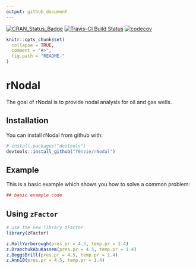 ```yaml
---
output: github_document
---
```


<!-- README.md is generated from README.Rmd. Please edit that file -->

[![CRAN_Status_Badge](http://www.r-pkg.org/badges/version/rNodal)](https://cran.r-project.org/package=rNodal) [![Travis-CI Build Status](https://travis-ci.org/f0nzie/rNodal.svg?branch=master)](https://travis-ci.org/f0nzie/rNodal) [![codecov](https://codecov.io/gh/f0nzie/rNodal/branch/develop/graph/badge.svg)](https://codecov.io/gh/f0nzie/rNodal)

```r
knitr::opts_chunk$set(
  collapse = TRUE,
  comment = "#>",
  fig.path = "README-"
)
```

# rNodal

The goal of rNodal is to provide nodal analysis for oil and gas wells.

## Installation

You can install rNodal from github with:

```r
# install.packages("devtools")
devtools::install_github("f0nzie/rNodal")
```

## Example

This is a basic example which shows you how to solve a common problem:

```r
## basic example code
```


## Using `zFactor`

```r
# use the new library zFactor
library(zFactor)

z.HallYarborough(pres.pr = 4.5, temp.pr = 1.4)
z.DranchukAbuKassem(pres.pr = 4.5, temp.pr = 1.4)
z.BeggsBrill(pres.pr = 4.5, temp.pr = 1.4)
z.Ann10(pres.pr = 4.5, temp.pr = 1.4)
```

